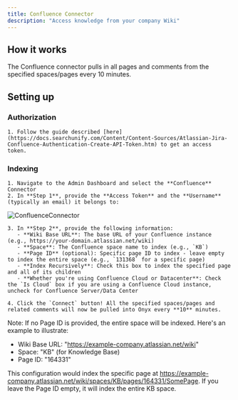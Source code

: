 ```yaml
---
title: Confluence Connector
description: "Access knowledge from your company Wiki"
---
```


## How it works

The Confluence connector pulls in all pages and comments from the specified spaces/pages every 10 minutes.

## Setting up

### Authorization

    1. Follow the guide described [here](https://docs.searchunify.com/Content/Content-Sources/Atlassian-Jira-Confluence-Authentication-Create-API-Token.htm) to get an access token.

### Indexing

    1. Navigate to the Admin Dashboard and select the **Confluence** Connector
    2. In **Step 1**, provide the **Access Token** and the **Username** (typically an email) it belongs to:

![ConfluenceConnector](/images/connectors/confluence/ConfluenceAuth.png)

    3. In **Step 2**, provide the following information:
       - **Wiki Base URL**: The base URL of your Confluence instance (e.g., https://your-domain.atlassian.net/wiki)
       - **Space**: The Confluence space name to index (e.g., `KB`)
       - **Page ID** (optional): Specific page ID to index - leave empty to index the entire space (e.g., `131368` for a specific page)
       - **Index Recursively**: Check this box to index the specified page and all of its children
       - **Whether you're using Confluence Cloud or Datacenter**: Check the `Is Cloud` box if you are using a Confluence Cloud instance, uncheck for Confluence Server/Data Center

    4. Click the `Connect` button! All the specified spaces/pages and related comments will now be pulled into Onyx every **10** minutes.

Note: If no Page ID is provided, the entire space will be indexed. Here's an example to illustrate:

- Wiki Base URL: "https://example-company.atlassian.net/wiki"
- Space: "KB" (for Knowledge Base)
- Page ID: "164331"

This configuration would index the specific page at https://example-company.atlassian.net/wiki/spaces/KB/pages/164331/SomePage. If you leave the Page ID empty, it will index the entire KB space.
